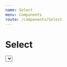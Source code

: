 ```yaml
---
name: Select
menu: Components
route: /components/Select
---
```



# Select

<Playground>
    <Select 
        value={2}
        options={[
            { label: "Item 1", value: 1 },
            { label: "Item 2", value: 2 },
            { label: "Item 3", value: 3 }
        ]}
    />
</Playground>

## Props

<Props of={Select} />